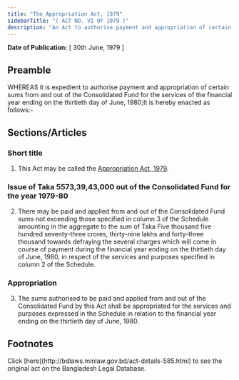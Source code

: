 ```yaml
---
title: "The Appropriation Act, 1979"
sidebarTitle: "( ACT NO. VI OF 1979 )"
description: "An Act to authorise payment and appropriation of certain sums from and out of the Consolidated Fund for the services of the financial year ending on the thirtieth day of June, 1980."
---
```


**Date of Publication:** [ 30th June, 1979 ]

## Preamble

WHEREAS it is expedient to authorise payment and appropriation of certain sums from and out of the Consolidated Fund for the services of the financial year ending on the thirtieth day of June, 1980;It is hereby enacted as follows:-

## Sections/Articles

### Short title

1. This Act may be called the [Appropriation Act, 1979](/laws/volume-21/act-585 "Appropriation Act, 1979").

### Issue of Taka 5573,39,43,000 out of the Consolidated Fund for the year 1979-80

2. There may be paid and applied from and out of the Consolidated Fund sums not exceeding those specified in column 3 of the Schedule amounting in the aggregate to the sum of Taka Five thousand five hundred seventy-three crores, thirty-nine lakhs and forty-three thousand towards defraying the several charges which will come in course of payment during the financial year ending on the thirtieth day of June, 1980, in respect of the services and purposes specified in column 2 of the Schedule.

### Appropriation

3. The sums authorised to be paid and applied from and out of the Consolidated Fund by this Act shall be appropriated for the services and purposes expressed in the Schedule in relation to the financial year ending on the thirtieth day of June, 1980.

## Footnotes

<Note>
  Click [here](http://bdlaws.minlaw.gov.bd/act-details-585.html) to see the original act on the Bangladesh Legal Database.
</Note>
